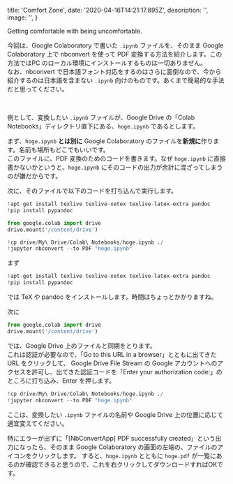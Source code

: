 
  title: 'Comfort Zone',
  date: '2020-04-16T14:21:17.895Z',
  description: '',
  image: '',
}

Getting comfortable with being uncomfortable.
  
今回は、Google Colaboratory で書いた `.ipynb` ファイルを、そのまま Google Colaboratory 上で nbconvert を使って PDF 変換する方法を紹介します。この方法ではPC のローカル環境にインストールするものは一切ありません。  
なお、nbconvert で日本語フォント対応をするのはさらに面倒なので、今から紹介するのは日本語を含まない `.ipynb` 向けのものです。あくまで簡易的な手法だと思ってください。

<br />

例として、変換したい `.ipynb` ファイルが、Google Drive の「Colab Notebooks」ディレクトリ直下にある、`hoge.ipynb` であるとします。

まず、`hoge.ipynb` **とは別に** Google Colaboratory のファイルを**新規に**作ります。名前も場所もどこでもいいです。  
このファイルに、PDF 変換のためのコードを書きます。なぜ `hoge.ipynb` に直接書かないかというと、`hoge.ipynb` にそのコードの出力が余計に混ざってしまうのが嫌だからです。

次に、そのファイルで以下のコードを打ち込んで実行します。

```python
!apt-get install texlive texlive-xetex texlive-latex-extra pandoc
!pip install pypandoc

from google.colab import drive
drive.mount('/content/drive')

!cp drive/My\ Drive/Colab\ Notebooks/hoge.ipynb ./
!jupyter nbconvert --to PDF "hoge.ipynb"
```

まず

```python
!apt-get install texlive texlive-xetex texlive-latex-extra pandoc
!pip install pypandoc
```

では TeX や pandoc をインストールします。時間はちょっとかかりますね。

次に

```python
from google.colab import drive
drive.mount('/content/drive')
```

では、Google Drive 上のファイルと同期をとります。  
これは認証が必要なので、「Go to this URL in a browser」とともに出てきた URL をクリックして、
Google Drive File Stream の Google アカウントへのアクセスを許可し、出てきた認証コードを「Enter your authorization code:」のところに打ち込み、Enter を押します。

```python
!cp drive/My\ Drive/Colab\ Notebooks/hoge.ipynb ./
!jupyter nbconvert --to PDF "hoge.ipynb"
```

ここは、変換したい `.ipynb` ファイルの名前や Google Drive 上の位置に応じて適宜変えてください。

特にエラーが出ずに「[NbConvertApp] PDF successfully created」という出力になったら、そのまま Google Colaboratory の画面の左端の、ファイルのアイコンをクリックします。
すると、`hoge.ipynb` とともに `hoge.pdf` が一覧にあるのが確認できると思うので、これを右クリックしてダウンロードすればOKです。


